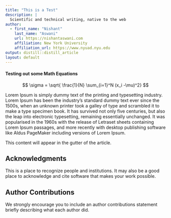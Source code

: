 ```yaml
---
title: "This is a Test"
description: | 
  Scientific and technical writing, native to the web
author:
  - first_name: "Nishant"
    last_name: "Aswani"
    url: https://nishantaswani.com
    affiliation: New York University
    affiliation_url: https://www.nyuad.nyu.edu
output: distill::distill_article
layout: default
---
```


#### Testing out some Math Equations

$$
\sigma = \sqrt{ \frac{1}{N} \sum_{i=1}^N (x_i -\mu)^2}
$$

Lorem Ipsum is simply dummy text of the printing and typesetting industry. Lorem Ipsum has been the industry's standard dummy text ever since the 1500s, when an unknown printer took a galley of type and scrambled it to make a type specimen book. It has survived not only five centuries, but also the leap into electronic typesetting, remaining essentially unchanged. It was popularised in the 1960s with the release of Letraset sheets containing Lorem Ipsum passages, and more recently with desktop publishing software like Aldus PageMaker including versions of Lorem Ipsum.

<aside>
This content will appear in the gutter of the article.
</aside>

## Acknowledgments {.appendix}

This is a place to recognize people and institutions. It may also be a good place
to acknowledge and cite software that makes your work possible.

## Author Contributions {.appendix}

We strongly encourage you to include an author contributions statement briefly 
describing what each author did.
